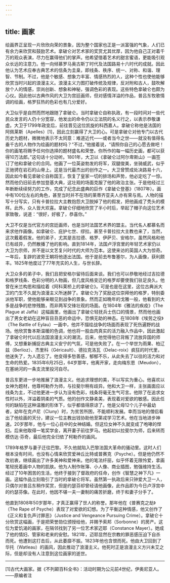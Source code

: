 ```yaml
---
---
---
```

title: 画家
---




绘画界正呈现一片欣欣向荣的景象，因为整个国家也正是一派富强的气象，人们已有余力来欣赏和鼓励艺术。拿破仑对艺术家的奖赏尤其优厚，因为他自己正对着千万的观众表演，尽力在赢得他们的掌声。他希望借着艺术的甜言蜜语，更能吸引观众长远的注意力。他一向倾慕罗马奥古斯丁时代及法国路易十六时代的成就。因此他认为艺术应奉古典艺术的信条为圭臬，即线条、秩序、统一、对称、和谐、理智、节制。不过，他是个敏感、想象力丰富、情感热烈的人，这种个性也使他能够欣赏当时兴起的浪漫主义。浪漫主义力图打破传统及规律，反对附和古人，鼓吹解放个人的情感，崇尚创新、想象和神秘，强调色彩的表现。这些特色拿破仑也颇为心仪。因此他以古典作风的大卫为宫廷画师，但对感情洋溢的作品，普吕东牧歌情调的绘画，格罗狂热的色彩也有几分爱好。

大卫似乎是自然而然地跟随了拿破仑。当时拿破仑自称执政，有一段时间对一些代民众发言的人仍十分宽容，他发出的命令仍以立法院的名义行之，以表示恭敬谦虚。大卫于1799年政变后，前往晋见这位凯旋的科西嘉人。拿破仑称他是法国的阿佩莱斯（Apelles）[1]，因此立刻赢得了大卫的心。可是拿破仑对他专门以古代历史为题材，微微地表示不太同意：难道近代——或者当今之世——就没有值得名垂千古的人物作为绘画的题材吗？“不过，”他接着说，“请照你自己的心愿去做吧！你的画笔将赐予任何你选择的题材盛名和荣誉。你所作的每一幅历史画，都可以获得10万法郎。”这句话十分动听。1801年，大卫以《拿破仑过阿尔卑斯山》一画签订了他和拿破仑的合同。他画了一位英姿勃发的将军，双腿俊美，坐骑威武，似乎正驰骋在岩石的山脊上。这是当代最杰出的创作之一。大卫曾赞成处决路易十六，因此如今看见拿破仑自称国王，恢复了皇家一切的排场和声势，他必定吃了一惊。然而他仍旧前去参加登基大典，这壮观的场面克服了他的政治主张。于是他经过三年断断续续努力的工作，完成了纪念此盛典的巨作《拿破仑登基》（1807年）。画中有100位左右的角色，甚至当时并不在场的莱蒂齐亚夫人亦有荣与焉。人物的描写十分写实，只有卡普拉拉大主教抱怨大卫脱掉了他的假发，把他画成了秃头的模样。此外，众人皆大欢喜。拿破仑仔细地欣赏了半小时后，举起了帽子向这位艺术家致敬，说道：“很好，好极了，恭喜你。”

大卫不仅是当代官方的宫廷画师，也是当时法国艺术界的盟主。当代名人都慕名而来求他作画像。如拿破仑、庇护七世、缪拉。甚至卡普拉拉大主教也来了，当然，这次戴着假发。他的弟子，尤其是吉拉德、格罗、伊萨贝、安格尔，虽然风格和他已有歧异，仍然散播了他的影响。直到1814年，法国卢浮宫里的年轻艺术家仍以大卫为宗师，并不是以文艺复兴时代的大师为范本。这使来访的英国人大为惊奇。一年后，复辟的波旁王朝将他逐出法国。他于是前去布鲁塞尔，为人画像，获利颇丰。1825年他度过了77年充实的人生，与世长辞。

大卫众多的弟子中，我们且把安格尔留待后面来谈。我们也可以恭敬地经过吉拉德和格罗线条、色彩分明的人物画，但几度风格变迁的格罗却要使我们驻足良久。他曾在米兰构思和描绘着《阿科莱桥上的拿破仑》。可是也是在这里，这位古典派大卫的门生不久就为浪漫主义所迷醉了。拿破仑为了奖励这位崇拜他的格罗，特别委派他军职，使他能够亲眼见到战争的景象。然而正如晚年的戈雅一般，他看到的大多是战争的悲惨残酷，而非两军交锋壮观的场面。在1804年《雅法的疾疫》（The Plague at Jaffa）这幅画里，他画出了拿破仑轻抚兵士伤口的情景，然而他也画出了男女老幼在这种盲目丑恶的命运中，恐惧无助的神态。在1808年《埃劳之役》（The Battle of Eylau）一画中，他并不描绘战争的场面而表现了死伤遍野的战场。他欣赏鲁本斯温暖的色调，他也将一股血肉真实的活力融入作品中，因此激起了拿破仑时代以后法国浪漫主义的潮流。后来，他觉得他已背叛了流放异国的师傅，又想重新捕捉古典主义安宁的气氛，可是他失败了。在一个举世为雨果、柏辽兹（Berlioz）、杰里科（Géricault）、德拉克洛瓦（Delac-roix）疯狂的时代里，他迷失了，为人遗忘了。他变得多愁善感，郁郁不乐，从此失去了以往的活力和对生命的热爱。1835年6月25日，64岁那年，他离开家，走向梅东恩（Meudon），在塞纳河的一条支流里投河自尽。

普吕东更进一步地推展了浪漫主义。他追求理想的美，不以写实为重心。他喜欢以女神为题材，他尊柯勒乔为师，与拉斐尔稍有歧异。他和大卫一样，主张画面应以线条为主，不过他更进一步认为没有色彩，线条将毫无生气可言。他除了在追求女性时以外，洋溢着阴柔的气质。他的创作文静柔美，表现着对爱欲的敏感。因此任何的缺陷在这种温雅的形体下，似乎都值得原谅了。他是父母12个儿子中最幼者，幼年在克卢尼（Cluny）时，为贫苦所困，不能顺利发展。幸而当地的僧侣看出了他绘画的天分，建议一位主教出钱协助他至第戎学习艺术。他在当地进步神速。20岁那年，他与一位心目中的女神结婚。但这位女神不久就变成了咆哮的悍妇。后来他取得一笔奖学金，离开妻子前往罗马。他起初以拉斐尔为师，后来转而模仿达·芬奇，最后他完全归依了柯勒乔的画风。

1789年格罗与妻子迁往巴黎。不久他就陷入巴黎法国大革命的骚动里。这时人们根本没有时间，也没有心情来欣赏爱神丘比特或普赛克（Psyche）。但是他仍然不改初衷，继续画出了许多美神和爱神来。他的笔法纤丽，似乎怀着无限怜爱，拿画笔轻抚着画中人物的肌肤。他为人制作账簿、小人像、商业插图，勉强维持生活。经过了10年困苦的生活，他终于接到了督政府的任命，创作《智慧之神下凡》一画。这幅作品立刻吸引了当时的拿破仑将军。虽然第一执政后来只钟爱大卫一人，只偶尔对普吕东稍作奖赏，但是约瑟芬却曾经请他画像，此作品即为今日卢浮宫中的约瑟芬像。在此时，他因不堪一夫一妻制的痛苦折磨，终于和妻子分手了。

他直到1808年50岁那年，才真正赢得了世人的称誉。那年他在《普赛克之劫》（The Rape of Psyche）表现了对爱欲的幻想。为了平衡这种情感，他又创作了《正义和复仇声讨罪恶》（Justice and Vengeance Pursuing Crime）。拿破仑十分欣赏这幅画，于是把荣誉勋位颁授给他，并赐予索邦（Sorbonne）的房产。这位为爱饥渴的画家，在隔邻找到了另一位艺术家迈耶（Constance Mayer）。她成了他的情妇、管家和老来的安慰。1821年，迈耶显然在宗教的罪恶感压迫下自杀而死。他遭到这打击后，从此萎靡不振。1823年他也含恨而死。他由大卫回到了华托（Watleau）的画风，因此推动了浪漫主义。他死时正是浪漫主义方兴未艾之际，但是却没有人注意到这位画家的逝世。



* * *



[1]古代大画家。据《不列颠百科全书》：活动时期为公元前4世纪，伊奥尼亚人。——原编者注